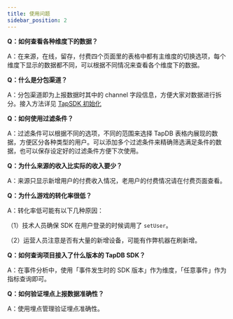 ```yaml
---
title: 使用问题
sidebar_position: 2
---
```


**Q：如何查看各种维度下的数据？**

A：在来源，在线，留存，付费四个页面里的表格中都有主维度的切换选项，每个维度下显示的数据都不同，可以根据不同情况来查看各个维度下的数据。

**Q：什么是分包渠道？**

A：分包渠道即为上报数据时其中的 channel 字段信息，方便大家对数据进行拆分。接入方法详见 [TapSDK 初始化](/sdk/tapdb/sdk/client-side-integration#tapsdk-init)

**Q：如何使用过滤条件？**

A：过滤条件可以根据不同的选项，不同的范围来选择 TapDB 表格内展现的数据，方便区分各种类型的用户。可以添加多个过滤条件来精确筛选满足条件的数据，也可以保存设定好的过滤条件方便下次使用。

**Q：为什么来源的收入比实际的收入要少？**

A：来源只显示新增用户的付费收入情况，老用户的付费情况请在付费页面查看。

**Q：为什么游戏的转化率很低？**

A：转化率低可能有以下几种原因：

（1）技术人员确保 SDK 在用户登录的时候调用了 `setUser`。

（2）运营人员注意是否有大量的新增设备，可能有作弊机器在刷新增。

**Q：如何查询项目接入了什么版本的 TapDB SDK？**

A：在事件分析中，使用「事件发生时的 SDK 版本」作为维度，「任意事件」作为指标查询即可。

**Q：如何验证埋点上报数据准确性？**

A：使用埋点管理验证埋点准确性。
